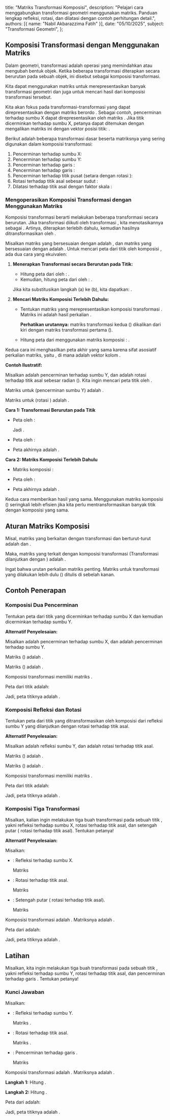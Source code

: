   title: "Matriks Transformasi Komposisi",
  description: "Pelajari cara menggabungkan transformasi geometri menggunakan matriks. Panduan lengkap refleksi, rotasi, dan dilatasi dengan contoh perhitungan detail.",
  authors: [{ name: "Nabil Akbarazzima Fatih" }],
  date: "05/10/2025",
  subject: "Transformasi Geometri",
};

## Komposisi Transformasi dengan Menggunakan Matriks

Dalam geometri, transformasi adalah operasi yang memindahkan atau mengubah bentuk objek. Ketika beberapa transformasi diterapkan secara berurutan pada sebuah objek, ini disebut sebagai komposisi transformasi.

Kita dapat menggunakan matriks untuk merepresentasikan banyak transformasi geometri dan juga untuk mencari hasil dari komposisi transformasi tersebut.

Kita akan fokus pada transformasi-transformasi yang dapat direpresentasikan dengan matriks berordo <InlineMath math="2 \times 2" />. Sebagai contoh, pencerminan terhadap sumbu X dapat direpresentasikan oleh matriks <InlineMath math="\begin{pmatrix} 1 & 0 \\ 0 & -1 \end{pmatrix}" />. Jika titik <InlineMath math="(x,y)" /> dicerminkan terhadap sumbu X, petanya dapat ditemukan dengan mengalikan matriks ini dengan vektor posisi titik: <InlineMath math="\begin{pmatrix} 1 & 0 \\ 0 & -1 \end{pmatrix} \begin{pmatrix} x \\ y \end{pmatrix}" />.

Berikut adalah beberapa transformasi dasar beserta matriksnya yang sering digunakan dalam komposisi transformasi:

1.  Pencerminan terhadap sumbu X: <InlineMath math="\begin{pmatrix} 1 & 0 \\ 0 & -1 \end{pmatrix}" />
2.  Pencerminan terhadap sumbu Y: <InlineMath math="\begin{pmatrix} -1 & 0 \\ 0 & 1 \end{pmatrix}" />
3.  Pencerminan terhadap garis <InlineMath math="y=x" />: <InlineMath math="\begin{pmatrix} 0 & 1 \\ 1 & 0 \end{pmatrix}" />
4.  Pencerminan terhadap garis <InlineMath math="y=-x" />: <InlineMath math="\begin{pmatrix} 0 & -1 \\ -1 & 0 \end{pmatrix}" />
5.  Pencerminan terhadap titik pusat <InlineMath math="O(0,0)" /> (setara dengan rotasi <InlineMath math="180^\circ" />): <InlineMath math="\begin{pmatrix} -1 & 0 \\ 0 & -1 \end{pmatrix}" />
6.  Rotasi terhadap titik asal <InlineMath math="(0,0)" /> sebesar sudut <InlineMath math="\theta" />: <InlineMath math="\begin{pmatrix} \cos \theta & -\sin \theta \\ \sin \theta & \cos \theta \end{pmatrix}" />
7.  Dilatasi terhadap titik asal <InlineMath math="(0,0)" /> dengan faktor skala <InlineMath math="k" />: <InlineMath math="\begin{pmatrix} k & 0 \\ 0 & k \end{pmatrix}" />

### Mengoperasikan Komposisi Transformasi dengan Menggunakan Matriks

Komposisi transformasi berarti melakukan beberapa transformasi secara berurutan. Jika transformasi <InlineMath math="T_1" /> diikuti oleh transformasi <InlineMath math="T_2" />, kita menotasikannya sebagai <InlineMath math="T_2 \circ T_1" />. Artinya, <InlineMath math="T_1" /> diterapkan terlebih dahulu, kemudian hasilnya ditransformasikan oleh <InlineMath math="T_2" />.

Misalkan matriks yang bersesuaian dengan <InlineMath math="T_1" /> adalah <InlineMath math="M_1" />, dan matriks yang bersesuaian dengan <InlineMath math="T_2" /> adalah <InlineMath math="M_2" />. Untuk mencari peta dari titik <InlineMath math="P(x,y)" /> oleh komposisi <InlineMath math="T_2 \circ T_1" />, ada dua cara yang ekuivalen:

1.  **Menerapkan Transformasi secara Berurutan pada Titik:**

    - Hitung peta <InlineMath math="P'(x',y')" /> dari <InlineMath math="P(x,y)" /> oleh <InlineMath math="T_1" />: <InlineMath math="\begin{pmatrix} x' \\ y' \end{pmatrix} = M_1 \begin{pmatrix} x \\ y \end{pmatrix}" />.
    - Kemudian, hitung peta <InlineMath math="P''(x'',y'')" /> dari <InlineMath math="P'(x',y')" /> oleh <InlineMath math="T_2" />: <InlineMath math="\begin{pmatrix} x'' \\ y'' \end{pmatrix} = M_2 \begin{pmatrix} x' \\ y' \end{pmatrix}" />.

    Jika kita substitusikan langkah (a) ke (b), kita dapatkan: <InlineMath math="\begin{pmatrix} x'' \\ y'' \end{pmatrix} = M_2 \left( M_1 \begin{pmatrix} x \\ y \end{pmatrix} \right)" />.

2.  **Mencari Matriks Komposisi Terlebih Dahulu:**

    - Tentukan matriks <InlineMath math="M" /> yang merepresentasikan komposisi transformasi <InlineMath math="T_2 \circ T_1" />. Matriks ini adalah hasil perkalian <InlineMath math="M_2 M_1" />.

      **Perhatikan urutannya:** matriks transformasi kedua (<InlineMath math="M_2" />) dikalikan dari kiri dengan matriks transformasi pertama (<InlineMath math="M_1" />).

    - Hitung peta <InlineMath math="P''(x'',y'')" /> dari <InlineMath math="P(x,y)" /> menggunakan matriks komposisi <InlineMath math="M" />: <InlineMath math="\begin{pmatrix} x'' \\ y'' \end{pmatrix} = M \begin{pmatrix} x \\ y \end{pmatrix} = (M_2 M_1) \begin{pmatrix} x \\ y \end{pmatrix}" />.

Kedua cara ini menghasilkan peta akhir yang sama karena sifat asosiatif perkalian matriks, yaitu <InlineMath math="M_2 (M_1 P) = (M_2 M_1) P" />, di mana <InlineMath math="P" /> adalah vektor kolom <InlineMath math="\begin{pmatrix} x \\ y \end{pmatrix}" />.

**Contoh Ilustratif:**

Misalkan <InlineMath math="T_1" /> adalah pencerminan terhadap sumbu Y, dan <InlineMath math="T_2" /> adalah rotasi terhadap titik asal <InlineMath math="O" /> sebesar <InlineMath math="\frac{1}{2}\pi" /> radian (<InlineMath math="90^\circ" />). Kita ingin mencari peta titik <InlineMath math="P(x,y)" /> oleh <InlineMath math="T_2 \circ T_1" />.

Matriks untuk <InlineMath math="T_1" /> (pencerminan sumbu Y) adalah <InlineMath math="M_1 = \begin{pmatrix} -1 & 0 \\ 0 & 1 \end{pmatrix}" />.

Matriks untuk <InlineMath math="T_2" /> (rotasi <InlineMath math="90^\circ" />) adalah <InlineMath math="M_2 = \begin{pmatrix} \cos 90^\circ & -\sin 90^\circ \\ \sin 90^\circ & \cos 90^\circ \end{pmatrix} = \begin{pmatrix} 0 & -1 \\ 1 & 0 \end{pmatrix}" />.

**Cara 1: Transformasi Berurutan pada Titik**

- Peta <InlineMath math="P(x,y)" /> oleh <InlineMath math="T_1" />:

  <BlockMath math="\begin{pmatrix} x' \\ y' \end{pmatrix} = M_1 \begin{pmatrix} x \\ y \end{pmatrix} = \begin{pmatrix} -1 & 0 \\ 0 & 1 \end{pmatrix} \begin{pmatrix} x \\ y \end{pmatrix} = \begin{pmatrix} -x \\ y \end{pmatrix}" />

  Jadi <InlineMath math="P'(-x,y)" />.

- Peta <InlineMath math="P'(-x,y)" /> oleh <InlineMath math="T_2" />:

  <BlockMath math="\begin{pmatrix} x'' \\ y'' \end{pmatrix} = M_2 \begin{pmatrix} x' \\ y' \end{pmatrix} = \begin{pmatrix} 0 & -1 \\ 1 & 0 \end{pmatrix} \begin{pmatrix} -x \\ y \end{pmatrix} = \begin{pmatrix} (0)(-x)+(-1)(y) \\ (1)(-x)+(0)(y) \end{pmatrix} = \begin{pmatrix} -y \\ -x \end{pmatrix}" />

- Peta akhirnya adalah <InlineMath math="P''(-y,-x)" />.

**Cara 2: Matriks Komposisi Terlebih Dahulu**

- Matriks komposisi <InlineMath math="M = M_2 M_1" />:

  <BlockMath math="M = \begin{pmatrix} 0 & -1 \\ 1 & 0 \end{pmatrix} \begin{pmatrix} -1 & 0 \\ 0 & 1 \end{pmatrix} = \begin{pmatrix} (0)(-1)+(-1)(0) & (0)(0)+(-1)(1) \\ (1)(-1)+(0)(0) & (1)(0)+(0)(1) \end{pmatrix} = \begin{pmatrix} 0 & -1 \\ -1 & 0 \end{pmatrix}" />

- Peta <InlineMath math="P(x,y)" /> oleh <InlineMath math="M" />:

  <BlockMath math="\begin{pmatrix} x'' \\ y'' \end{pmatrix} = M \begin{pmatrix} x \\ y \end{pmatrix} = \begin{pmatrix} 0 & -1 \\ -1 & 0 \end{pmatrix} \begin{pmatrix} x \\ y \end{pmatrix} = \begin{pmatrix} (0)(x)+(-1)(y) \\ (-1)(x)+(0)(y) \end{pmatrix} = \begin{pmatrix} -y \\ -x \end{pmatrix}" />

- Peta akhirnya adalah <InlineMath math="P''(-y,-x)" />.

Kedua cara memberikan hasil yang sama. Menggunakan matriks komposisi (<InlineMath math="M_2 M_1" />) seringkali lebih efisien jika kita perlu mentransformasikan banyak titik dengan komposisi yang sama.

## Aturan Matriks Komposisi

Misal, matriks yang berkaitan dengan transformasi <InlineMath math="T_1" /> dan <InlineMath math="T_2" /> berturut-turut adalah <InlineMath math="M_1 = \begin{pmatrix} p & q \\ r & s \end{pmatrix}" /> dan <InlineMath math="M_2 = \begin{pmatrix} t & u \\ v & w \end{pmatrix}" />.

Maka, matriks yang terkait dengan komposisi transformasi <InlineMath math="T_2 \circ T_1" /> (Transformasi <InlineMath math="T_1" /> dilanjutkan dengan <InlineMath math="T_2" />) adalah <InlineMath math="M_2 M_1 = \begin{pmatrix} t & u \\ v & w \end{pmatrix} \begin{pmatrix} p & q \\ r & s \end{pmatrix}" />.

Ingat bahwa urutan perkalian matriks penting. Matriks untuk transformasi yang dilakukan lebih dulu (<InlineMath math="M_1" />) ditulis di sebelah kanan.

## Contoh Penerapan

### Komposisi Dua Pencerminan

Tentukan peta dari titik <InlineMath math="(2,5)" /> yang dicerminkan terhadap sumbu X dan kemudian dicerminkan terhadap sumbu Y.

**Alternatif Penyelesaian:**

Misalkan <InlineMath math="T_1" /> adalah pencerminan terhadap sumbu X, dan <InlineMath math="T_2" /> adalah pencerminan terhadap sumbu Y.

Matriks <InlineMath math="T_1" /> (<InlineMath math="M_1" />) adalah <InlineMath math="\begin{pmatrix} 1 & 0 \\ 0 & -1 \end{pmatrix}" />.

Matriks <InlineMath math="T_2" /> (<InlineMath math="M_2" />) adalah <InlineMath math="\begin{pmatrix} -1 & 0 \\ 0 & 1 \end{pmatrix}" />.

Komposisi transformasi <InlineMath math="T_2 \circ T_1" /> memiliki matriks <InlineMath math="M = M_2 M_1" />.

<BlockMath math="M = \begin{pmatrix} -1 & 0 \\ 0 & 1 \end{pmatrix} \begin{pmatrix} 1 & 0 \\ 0 & -1 \end{pmatrix} = \begin{pmatrix} (-1)(1)+(0)(0) & (-1)(0)+(0)(-1) \\ (0)(1)+(1)(0) & (0)(0)+(1)(-1) \end{pmatrix} = \begin{pmatrix} -1 & 0 \\ 0 & -1 \end{pmatrix}" />

Peta dari titik <InlineMath math="(2,5)" /> adalah:

<BlockMath math="\begin{pmatrix} x' \\ y' \end{pmatrix} = M \begin{pmatrix} 2 \\ 5 \end{pmatrix} = \begin{pmatrix} -1 & 0 \\ 0 & -1 \end{pmatrix} \begin{pmatrix} 2 \\ 5 \end{pmatrix} = \begin{pmatrix} (-1)(2)+(0)(5) \\ (0)(2)+(-1)(5) \end{pmatrix} = \begin{pmatrix} -2 \\ -5 \end{pmatrix}" />

Jadi, peta titiknya adalah <InlineMath math="(-2,-5)" />.

### Komposisi Refleksi dan Rotasi

Tentukan peta dari titik <InlineMath math="(-2,3)" /> yang ditransformasikan oleh komposisi dari refleksi sumbu Y yang dilanjutkan dengan rotasi <InlineMath math="180^\circ" /> terhadap titik asal.

**Alternatif Penyelesaian:**

Misalkan <InlineMath math="T_1" /> adalah refleksi sumbu Y, dan <InlineMath math="T_2" /> adalah rotasi <InlineMath math="180^\circ" /> terhadap titik asal.

Matriks <InlineMath math="T_1" /> (<InlineMath math="M_1" />) adalah <InlineMath math="\begin{pmatrix} -1 & 0 \\ 0 & 1 \end{pmatrix}" />.

Matriks <InlineMath math="T_2" /> (<InlineMath math="M_2" />) adalah <InlineMath math="\begin{pmatrix} \cos 180^\circ & -\sin 180^\circ \\ \sin 180^\circ & \cos 180^\circ \end{pmatrix} = \begin{pmatrix} -1 & 0 \\ 0 & -1 \end{pmatrix}" />.

Komposisi transformasi <InlineMath math="T_2 \circ T_1" /> memiliki matriks <InlineMath math="M = M_2 M_1" />.

<BlockMath math="M = \begin{pmatrix} -1 & 0 \\ 0 & -1 \end{pmatrix} \begin{pmatrix} -1 & 0 \\ 0 & 1 \end{pmatrix} = \begin{pmatrix} (-1)(-1)+(0)(0) & (-1)(0)+(0)(1) \\ (0)(-1)+(-1)(0) & (0)(0)+(-1)(1) \end{pmatrix} = \begin{pmatrix} 1 & 0 \\ 0 & -1 \end{pmatrix}" />

Peta dari titik <InlineMath math="(-2,3)" /> adalah:

<BlockMath math="\begin{pmatrix} x' \\ y' \end{pmatrix} = M \begin{pmatrix} -2 \\ 3 \end{pmatrix} = \begin{pmatrix} 1 & 0 \\ 0 & -1 \end{pmatrix} \begin{pmatrix} -2 \\ 3 \end{pmatrix} = \begin{pmatrix} (1)(-2)+(0)(3) \\ (0)(-2)+(-1)(3) \end{pmatrix} = \begin{pmatrix} -2 \\ -3 \end{pmatrix}" />

Jadi, peta titiknya adalah <InlineMath math="(-2,-3)" />.

### Komposisi Tiga Transformasi

Misalkan, kalian ingin melakukan tiga buah transformasi pada sebuah titik <InlineMath math="P(2,5)" />, yakni refleksi terhadap sumbu X, rotasi <InlineMath math="90^\circ" /> terhadap titik asal, dan setengah putar (<InlineMath math="180^\circ" /> rotasi terhadap titik asal). Tentukan petanya!

**Alternatif Penyelesaian:**

Misalkan:

- <InlineMath math="T_1" />: Refleksi terhadap sumbu X.

  Matriks <InlineMath math="M_1 = \begin{pmatrix} 1 & 0 \\ 0 & -1 \end{pmatrix}" />

- <InlineMath math="T_2" />: Rotasi <InlineMath math="90^\circ" /> terhadap
  titik asal.

  Matriks <InlineMath math="M_2 = \begin{pmatrix} \cos 90^\circ & -\sin 90^\circ \\ \sin 90^\circ & \cos 90^\circ \end{pmatrix} = \begin{pmatrix} 0 & -1 \\ 1 & 0 \end{pmatrix}" />

- <InlineMath math="T_3" />: Setengah putar (<InlineMath math="180^\circ" /> rotasi
  terhadap titik asal).

  Matriks <InlineMath math="M_3 = \begin{pmatrix} \cos 180^\circ & -\sin 180^\circ \\ \sin 180^\circ & \cos 180^\circ \end{pmatrix} = \begin{pmatrix} -1 & 0 \\ 0 & -1 \end{pmatrix}" />

Komposisi transformasi adalah <InlineMath math="T_3 \circ T_2 \circ T_1" />. Matriksnya adalah <InlineMath math="M = M_3 M_2 M_1" />.

<div className="flex flex-col gap-4">
  <BlockMath math="M_2 M_1 = \begin{pmatrix} 0 & -1 \\ 1 & 0 \end{pmatrix} \begin{pmatrix} 1 & 0 \\ 0 & -1 \end{pmatrix} = \begin{pmatrix} (0)(1)+(-1)(0) & (0)(0)+(-1)(-1) \\ (1)(1)+(0)(0) & (1)(0)+(0)(-1) \end{pmatrix} = \begin{pmatrix} 0 & 1 \\ 1 & 0 \end{pmatrix}" />
  <BlockMath math="M = M_3 (M_2 M_1) = \begin{pmatrix} -1 & 0 \\ 0 & -1 \end{pmatrix} \begin{pmatrix} 0 & 1 \\ 1 & 0 \end{pmatrix} = \begin{pmatrix} (-1)(0)+(0)(1) & (-1)(1)+(0)(0) \\ (0)(0)+(-1)(1) & (0)(1)+(-1)(0) \end{pmatrix} = \begin{pmatrix} 0 & -1 \\ -1 & 0 \end{pmatrix}" />
</div>

Peta dari <InlineMath math="P(2,5)" /> adalah:

<BlockMath math="\begin{pmatrix} x' \\ y' \end{pmatrix} = M \begin{pmatrix} 2 \\ 5 \end{pmatrix} = \begin{pmatrix} 0 & -1 \\ -1 & 0 \end{pmatrix} \begin{pmatrix} 2 \\ 5 \end{pmatrix} = \begin{pmatrix} (0)(2)+(-1)(5) \\ (-1)(2)+(0)(5) \end{pmatrix} = \begin{pmatrix} -5 \\ -2 \end{pmatrix}" />

Jadi, peta titiknya adalah <InlineMath math="(-5,-2)" />.

## Latihan

Misalkan, kita ingin melakukan tiga buah transformasi pada sebuah titik <InlineMath math="P(2,5)" />, yakni refleksi terhadap sumbu Y, rotasi <InlineMath math="180^\circ" /> terhadap titik asal, dan pencerminan terhadap garis <InlineMath math="y=x" />. Tentukan petanya!

### Kunci Jawaban

Misalkan:

- <InlineMath math="T_1" />: Refleksi terhadap sumbu Y.

  Matriks <InlineMath math="M_1 = \begin{pmatrix} -1 & 0 \\ 0 & 1 \end{pmatrix}" />.

- <InlineMath math="T_2" />: Rotasi <InlineMath math="180^\circ" /> terhadap
  titik asal.

  Matriks <InlineMath math="M_2 = \begin{pmatrix} -1 & 0 \\ 0 & -1 \end{pmatrix}" />.

- <InlineMath math="T_3" />: Pencerminan terhadap garis <InlineMath math="y=x" />
  .

  Matriks <InlineMath math="M_3 = \begin{pmatrix} 0 & 1 \\ 1 & 0 \end{pmatrix}" />

Komposisi transformasi adalah <InlineMath math="T_3 \circ T_2 \circ T_1" />. Matriksnya adalah <InlineMath math="M = M_3 M_2 M_1" />.

**Langkah 1:** Hitung <InlineMath math="M_2 M_1" />.

<BlockMath math="M_2 M_1 = \begin{pmatrix} -1 & 0 \\ 0 & -1 \end{pmatrix} \begin{pmatrix} -1 & 0 \\ 0 & 1 \end{pmatrix} = \begin{pmatrix} (-1)(-1)+(0)(0) & (-1)(0)+(0)(1) \\ (0)(-1)+(-1)(0) & (0)(0)+(-1)(1) \end{pmatrix} = \begin{pmatrix} 1 & 0 \\ 0 & -1 \end{pmatrix}" />

**Langkah 2:** Hitung <InlineMath math="M = M_3 (M_2 M_1)" />.

<BlockMath math="M = \begin{pmatrix} 0 & 1 \\ 1 & 0 \end{pmatrix} \begin{pmatrix} 1 & 0 \\ 0 & -1 \end{pmatrix} = \begin{pmatrix} (0)(1)+(1)(0) & (0)(0)+(1)(-1) \\ (1)(1)+(0)(0) & (1)(0)+(0)(-1) \end{pmatrix} = \begin{pmatrix} 0 & -1 \\ 1 & 0 \end{pmatrix}" />

Peta dari <InlineMath math="P(2,5)" /> adalah:

<BlockMath math="\begin{pmatrix} x' \\ y' \end{pmatrix} = M \begin{pmatrix} 2 \\ 5 \end{pmatrix} = \begin{pmatrix} 0 & -1 \\ 1 & 0 \end{pmatrix} \begin{pmatrix} 2 \\ 5 \end{pmatrix} = \begin{pmatrix} (0)(2)+(-1)(5) \\ (1)(2)+(0)(5) \end{pmatrix} = \begin{pmatrix} -5 \\ 2 \end{pmatrix}" />

Jadi, peta titiknya adalah <InlineMath math="(-5,2)" />.
